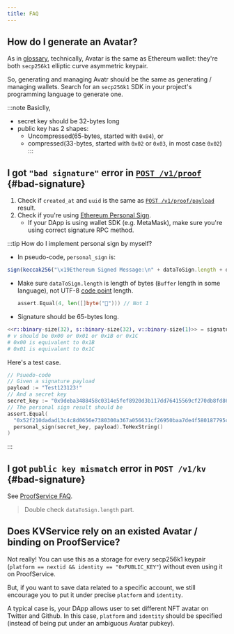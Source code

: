 ```yaml
---
title: FAQ
---
```



## How do I generate an Avatar?

As in [glossary](./glossary), technically, Avatar
is the same as Ethereum wallet: they're both `secp256k1` elliptic
curve asymmetric keypair.

So, generating and managing Avatr should be the same as generating /
managing wallets. Search for an `secp256k1` SDK in your project's
programming language to generate one.

:::note
Basiclly,

- secret key should be 32-bytes long
- public key has 2 shapes:
  - Uncompressed(65-bytes, started with `0x04`), or
  - compressed(33-bytes, started with `0x02` or `0x03`, in most case `0x02`)
:::

## I got `"bad signature"` error in [`POST /v1/proof`](../rest-api/proofservice-api#proof-add) {#bad-signature}

1. Check if `created_at` and `uuid` is the same as [`POST /v1/proof/payload`](../rest-api/proofservice-api#proof-payload) result.
2. Check if you're using [Ethereum Personal Sign](https://github.com/ChainSafe/web3.js/blob/1.x/docs/web3-eth-personal.rst#sign).
   - If your DApp is using wallet SDK (e.g. MetaMask), make sure
     you're using correct signature RPC method.

:::tip How do I implement personal sign by myself?
- In pseudo-code, `personal_sign` is:
```javascript
sign(keccak256("\x19Ethereum Signed Message:\n" + dataToSign.length + dataToSign)))
```
- Make sure `dataToSign.length` is length of bytes (`Buffer`
  length in some language), not UTF-8 [code
  point](https://en.wikipedia.org/wiki/Code_point) length.
  ```go
  assert.Equal(4, len([]byte("🐎"))) // Not 1
  ```
- Signature should be 65-bytes long.

```elixir
<<r::binary-size(32), s::binary-size(32), v::binary-size(1)>> = signature_binary
# v should be 0x00 or 0x01 or 0x1B or 0x1C
# 0x00 is equivalent to 0x1B
# 0x01 is equivalent to 0x1C
```

Here's a test case.

```go
// Psuedo-code
// Given a signature payload
payload := "Test123123!"
// And a secret key
secret_key := "0x9deba3488458c0314e5fef8920d3b117dd76415569cf270db8fd864896c02732"
// The personal sign result should be
assert.Equal(
  "0x52f210dadad13c4c8d0656e7380300a367a056631cf26950baa7de4f580187795c76b5fc94de5bd0b8af4d5df432687d900402cba86a12570af56be35ba8d56401",
  personal_sign(secret_key, payload).ToHexString()
)
```
:::

## I got `public key mismatch` error in `POST /v1/kv` {#bad-signature}

See [ProofService FAQ](#bad-signature).

> Double check `dataToSign.length` part.

## Does KVService rely on an existed Avatar / binding on ProofService?

Not really! You can use this as a storage for every secp256k1 keypair
(`platform == nextid && identity == "0xPUBLIC_KEY"`) without even
using it on ProofService.

But, if you want to save data related to a specific account, we still
encourage you to put it under precise `platform` and `identity`.

A typical case is, your DApp allows user to set different NFT avatar
on Twitter and Github. In this case, `platform` and `identity` should
be specified (instead of being put under an ambiguous Avatar pubkey).